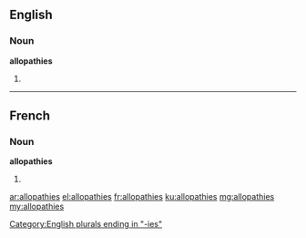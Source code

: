 ==English==

===Noun===
'''allopathies'''

# {{plural of|allopathy}}

----

==French==

===Noun===
'''allopathies''' {{f}}

# {{plural of|allopathie|lang=fr}}

[[Category:English plurals ending in "-ies"]]

[[ar:allopathies]]
[[el:allopathies]]
[[fr:allopathies]]
[[ku:allopathies]]
[[mg:allopathies]]
[[my:allopathies]]